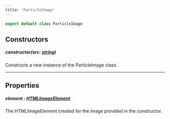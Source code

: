 ```yaml
---
title: 'ParticleImage'
---
```


```ts
export default class ParticleImage
```

## Constructors

#####  <span class="script-font">constructor(src: [string](https://developer.mozilla.org/en-US/docs/Web/JavaScript/Reference/Global_Objects/String))</span>
Constructs a new instance of the <span class="script-font bold">ParticleImage</span> class.

***

## Properties

##### <span class="script-font">element : [HTMLImageElement](https://developer.mozilla.org/en-US/docs/Web/API/HTMLImageElement)</span>
The <span class="script-font bold">HTMLImageElement</span> created for the image provided in the constructor.